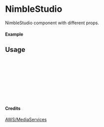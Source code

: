 
<Meta of={NimbleStudio} title="AWS/MediaServices/NimbleStudio" />

# NimbleStudio

NimbleStudio component with different props.

#### Example

<Canvas of={NimbleStudio.Primary} />

## Usage

```ts
import { NimbleStudio } from "yadl-ui";

const Example = () => {
  return (
      <NimbleStudio />
  );
};

export default Example;
```

#### Credits
[AWS/MediaServices](https://aws-icons.com/)
